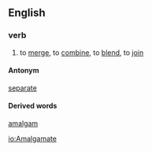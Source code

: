 ==English==

===verb===
# to [[merge]], to [[combine]], to [[blend]], to [[join]]

====Antonym====
[[separate]]

====Derived words====
[[amalgam]]

[[io:Amalgamate]]